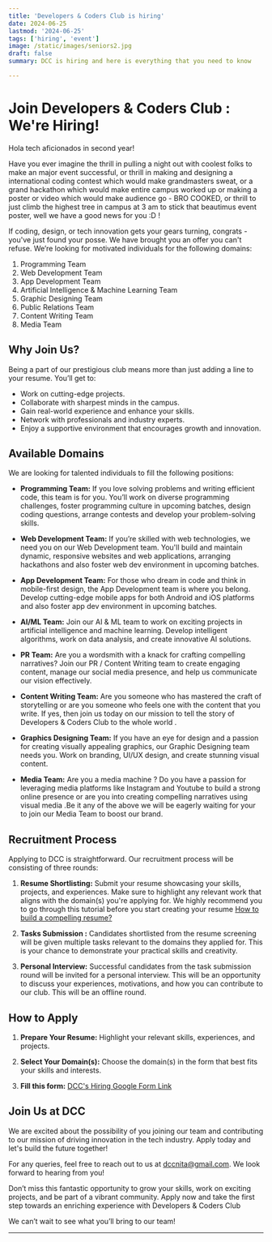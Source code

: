 ```yaml
---
title: 'Developers & Coders Club is hiring'
date: 2024-06-25
lastmod: '2024-06-25'
tags: ['hiring', 'event']
image: /static/images/seniors2.jpg
draft: false
summary: DCC is hiring and here is everything that you need to know

---
```


# Join Developers & Coders Club : We're Hiring!

Hola tech aficionados in second year!

Have you ever imagine the thrill in pulling a night out with coolest folks to make an major event successful, or thrill in making and designing a international coding contest which would make grandmasters sweat, or a grand hackathon which would make entire campus worked up or making a poster or video which would make audience go - BRO COOKED, or thrill to just climb the highest tree in campus at 3 am to stick that beautimus event poster, well we have a good news for you :D !

If coding, design, or tech innovation gets your gears turning, congrats - you've just found your posse. We have brought you an offer you can't refuse.
We’re looking for motivated individuals for the following domains:
1) Programming Team
2) Web Development Team
3) App Development Team
4) Artificial Intelligence & Machine Learning Team
5) Graphic Designing Team
6) Public Relations Team
7) Content Writing Team 
8) Media Team 

## Why Join Us?

Being a part of our prestigious club means more than just adding a line to your resume. You’ll get to:

- Work on cutting-edge projects.
- Collaborate with sharpest minds in the campus.
- Gain real-world experience and enhance your skills.
- Network with professionals and industry experts.
- Enjoy a supportive environment that encourages growth and innovation.

## Available Domains

We are looking for talented individuals to fill the following positions:

- **Programming Team:** If you love solving problems and writing efficient code, this team is for you. You’ll work on diverse programming challenges, foster programming culture in upcoming batches, design coding questions, arrange contests and develop your problem-solving skills.

- **Web Development Team:** If you’re skilled with web technologies, we need you on our Web Development team. You'll build and maintain dynamic, responsive websites and web applications, arranging hackathons and also foster web dev environment in upcoming batches.

- **App Development Team:** For those who dream in code and think in mobile-first design, the App Development team is where you belong. Develop cutting-edge mobile apps for both Android and iOS platforms and also foster app dev environment in upcoming batches.

- **AI/ML Team:** Join our AI & ML team to work on exciting projects in artificial intelligence and machine learning. Develop intelligent algorithms, work on data analysis, and create innovative AI solutions.

- **PR Team:** Are you a wordsmith with a knack for crafting compelling narratives? Join our PR / Content Writing team to create engaging content, manage our social media presence, and help us communicate our vision effectively.

- **Content Writing Team:** Are you someone who has mastered the craft of storytelling or are you someone who feels one with the content that you write. If yes, then join us today on our mission to tell the story of Developers & Coders Club to the whole world .


- **Graphics Designing Team:** If you have an eye for design and a passion for creating visually appealing graphics, our Graphic Designing team needs you. Work on branding, UI/UX design, and create stunning visual content.


- **Media Team:** Are you a media machine ? Do you have a passion for leveraging media platforms like Instagram and Youtube to build a strong online presence  or are you into  creating compelling narratives using visual media .Be it any of the above we will be eagerly waiting for your to join our Media Team to boost our brand. 

## Recruitment Process

Applying to DCC is straightforward. Our recruitment process will be consisting of three rounds:

1. **Resume Shortlisting:** Submit your resume showcasing your skills, projects, and experiences. Make sure to highlight any relevant work that aligns with the domain(s) you're applying for. We highly recommend you to go through this tutorial before you start creating your resume [How to build a compelling resume?](https://youtu.be/3OD4hwsY2So?si=ipm0VPwP_pSP3mjs)


2. **Tasks Submission :** Candidates shortlisted from the resume screening will be given multiple tasks relevant to the domains they applied for. This is your chance to demonstrate your practical skills and creativity.

3. **Personal Interview:** Successful candidates from the task submission round will be invited for a personal interview. This will be an opportunity to discuss your experiences, motivations, and how you can contribute to our club. This will be an offline round.

## How to Apply
1. **Prepare Your Resume:** Highlight your relevant skills, experiences, and projects.

2. **Select Your Domain(s):** Choose the domain(s) in the form that best fits your skills and interests.

3. **Fill this form:** [DCC's Hiring Google Form Link](https://forms.gle/BVE4VKV2GzsUzh5Q6)



## Join Us at DCC

We are excited about the possibility of you joining our team and contributing to our mission of driving innovation in the tech industry. Apply today and let's build the future together!

For any queries, feel free to reach out to us at [dccnita@gmail.com](mailto:dccnita@gmail.com). We look forward to hearing from you!

Don’t miss this fantastic opportunity to grow your skills, work on exciting projects, and be part of a vibrant community. Apply now and take the first step towards an enriching experience with Developers & Coders Club

We can’t wait to see what you’ll bring to our team!

---

